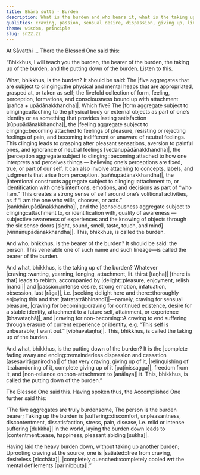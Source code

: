 ```yaml
---
title: Bhāra sutta - Burden
description: What is the burden and who bears it, what is the taking up of the burden and the putting down of it.
qualities: craving, passion, sensual desire, dispassion, giving up, liberation, suffering, contentment, quenching
theme: wisdom, principle
slug: sn22.22
---
```


At Sāvatthi ... There the Blessed One said this:

“Bhikkhus, I will teach you the burden, the bearer of the burden, the taking up of the burden, and the putting down of the burden. Listen to this.

What, bhikkhus, is the burden? It should be said: The |five aggregates that are subject to clinging::the physical and mental heaps that are appropriated, grasped at, or taken as self; the fivefold collection of form, feeling, perception, formations, and consciousness bound up with attachment [pañca + upādānakkhandha]|. Which five? The |form aggregate subject to clinging::attaching to the physical body or external objects as part of one’s identity or as something that provides lasting satisfaction [rūpupādānakkhandha]|, the |feeling aggregate subject to clinging::becoming attached to feelings of pleasure, resisting or rejecting feelings of pain, and becoming indifferent or unaware of neutral feelings. This clinging leads to grasping after pleasant sensations, aversion to painful ones, and ignorance of neutral feelings [vedanupādānakkhandha]|, the |perception aggregate subject to clinging::becoming attached to how one interprets and perceives things — believing one’s perceptions are fixed, true, or part of our self. It can also involve attaching to concepts, labels, and judgments that arise from perception. [saññupādānakkhandha]|, the |intentional constructs aggregate subject to clinging::attachment to, or identification with one’s intentions, emotions, and decisions as part of “who I am.” This creates a strong sense of self around one’s volitional activities, as if “I am the one who wills, chooses, or acts.” [saṅkhārupādānakkhandha]|, and the |consciousness aggregate subject to clinging::attachment to, or identification with, quality of awareness — subjective awareness of experiences and the knowing of objects through the six sense doors [sight, sound, smell, taste, touch, and mind] [viññāṇupādānakkhandha]|. This, bhikkhus, is called the burden.

And who, bhikkhus, is the bearer of the burden? It should be said: the person. This venerable one of such name and such lineage—is called the bearer of the burden.

And what, bhikkhus, is the taking up of the burden? Whatever |craving::wanting, yearning, longing, attachment, lit. thirst [taṇha]| [there is that] leads to rebirth, accompanied by |delight::pleasure, enjoyment, relish [nandi]| and |passion::intense desire, strong emotion, infatuation, obsession, lust [rāga]|, i.e. |seeking delight here and there::thoroughly enjoying this and that [tatratatrābhinandī]|—namely, craving for sensual pleasure, |craving for becoming::craving for continued existence, desire for a stable identity, attachment to a future self, attainment, or experience [bhavataṇhā]|, and |craving for non-becoming::A craving to end suffering through erasure of current experience or identity, e.g. “This self is unbearable; I want out.” [vibhavataṇhā]|. This, bhikkhus, is called the taking up of the burden.

And what, bhikkhus, is the putting down of the burden? It is the |complete fading away and ending::remainderless dispassion and cessation [asesavirāganirodha]| of that very craving, giving up of it, |relinquishing of it::abandoning of it, complete giving up of it [paṭinissagga]|, freedom from it, and |non-reliance on::non-attachment to [anālaya]| it. This, bhikkhus, is called the putting down of the burden.”

The Blessed One said this. Having spoken thus, the Accomplished One further said this:

“The five aggregates are truly burdensome,
The person is the burden bearer;
Taking up the burden is |suffering::discomfort, unpleasantness, discontentment, dissatisfaction, stress, pain, disease, i.e. mild or intense suffering [dukkha]| in the world,
laying the burden down leads to |contentment::ease, happiness, pleasant abiding [sukha]|.

Having laid the heavy burden down,
without taking up another burden;
Uprooting craving at the source,
one is |satiated::free from craving, desireless [nicchāta]|, |completely quenched::completely cooled wrt the mental defilements [parinibbuta]|.”